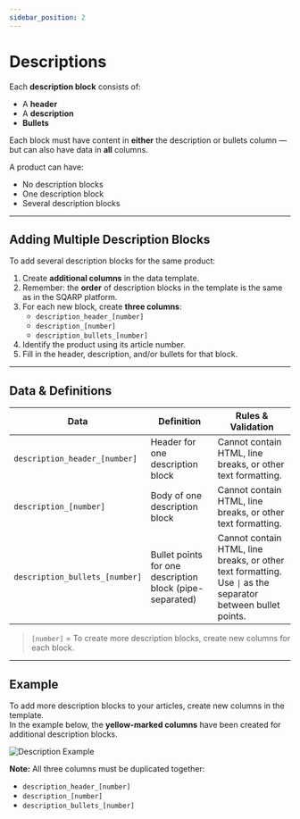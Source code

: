 ```yaml
--- 
sidebar_position: 2
---
```


# Descriptions

Each **description block** consists of:
- A **header**
- A **description**
- **Bullets**

Each block must have content in **either** the description or bullets column — but can also have data in **all** columns.

A product can have:
- No description blocks
- One description block
- Several description blocks

---

## Adding Multiple Description Blocks

To add several description blocks for the same product:
1. Create **additional columns** in the data template.
2. Remember: the **order** of description blocks in the template is the same as in the SQARP platform.
3. For each new block, create **three columns**:
   - `description_header_[number]`
   - `description_[number]`
   - `description_bullets_[number]`
4. Identify the product using its article number.
5. Fill in the header, description, and/or bullets for that block.

---

## Data & Definitions

| Data                          | Definition                                  | Rules & Validation |
|-------------------------------|----------------------------------------------|--------------------|
| `description_header_[number]` | Header for one description block             | Cannot contain HTML, line breaks, or other text formatting. |
| `description_[number]`        | Body of one description block                | Cannot contain HTML, line breaks, or other text formatting. |
| `description_bullets_[number]`| Bullet points for one description block (pipe-separated) | Cannot contain HTML, line breaks, or other text formatting. Use <code>\|</code> as the separator between bullet points. |

> `[number]` = To create more description blocks, create new columns for each block.

---

## Example

To add more description blocks to your articles, create new columns in the template.  
In the example below, the **yellow-marked columns** have been created for additional description blocks.

![Description Example](../images/descriptions_1.png)


<div className="alert alert--info">
  <strong>Note:</strong> All three columns must be duplicated together:
  <ul>
    <li><code>description_header_[number]</code></li>
    <li><code>description_[number]</code></li>
    <li><code>description_bullets_[number]</code></li>
  </ul>
</div>